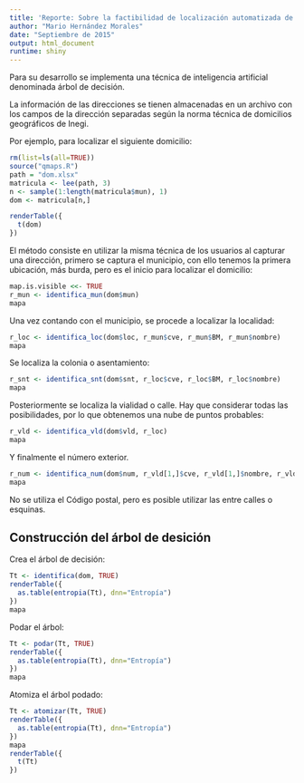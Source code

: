 ```yaml
---
title: 'Reporte: Sobre la factibilidad de localización automatizada de domicilios geográficos'
author: "Mario Hernández Morales"
date: "Septiembre de 2015"
output: html_document
runtime: shiny
---
```


Para su desarrollo se implementa una técnica de inteligencia artificial denominada árbol de decisión.

La información de las direcciones se tienen almacenadas en un archivo con los campos de la dirección separadas según la norma técnica de domicilios geográficos de Inegi.

Por ejemplo, para localizar el siguiente domicilio:
```r
rm(list=ls(all=TRUE))
source("qmaps.R")
path = "dom.xlsx"
matricula <- lee(path, 3)
n <- sample(1:length(matricula$mun), 1)
dom <- matricula[n,]

renderTable({
  t(dom)
})
```

El método consiste en utilizar la misma técnica de los usuarios al capturar una dirección, primero se captura el municipio, con ello tenemos la primera ubicación, más burda, pero es el inicio para localizar el domicilio:

```r
map.is.visible <<- TRUE
r_mun <- identifica_mun(dom$mun)
mapa
```

Una vez contando con el municipio, se procede a localizar la localidad:

```r
r_loc <- identifica_loc(dom$loc, r_mun$cve, r_mun$BM, r_mun$nombre)
mapa
```

Se localiza la colonia o asentamiento:

```r
r_snt <- identifica_snt(dom$snt, r_loc$cve, r_loc$BM, r_loc$nombre)
mapa
```

Posteriormente se localiza la vialidad o calle. Hay que considerar todas las posibilidades, por lo que obtenemos una nube de puntos probables:

```r
r_vld <- identifica_vld(dom$vld, r_loc)
mapa
```

Y finalmente el número exterior.

```r
r_num <- identifica_num(dom$num, r_vld[1,]$cve, r_vld[1,]$nombre, r_vld[1,]$BM)
mapa
```
No se utiliza el Código postal, pero es posible utilizar las entre calles o esquinas.

## Construcción del árbol de desición

Crea el árbol de decisión:
```r
Tt <- identifica(dom, TRUE)
renderTable({
  as.table(entropia(Tt), dnn="Entropía")
})
mapa
```
Podar el árbol:
```r
Tt <- podar(Tt, TRUE)
renderTable({
  as.table(entropia(Tt), dnn="Entropía")
})
mapa
```
Atomiza el árbol podado:
```r
Tt <- atomizar(Tt, TRUE)
renderTable({
  as.table(entropia(Tt), dnn="Entropía")
})
mapa
renderTable({
  t(Tt)
})
```
